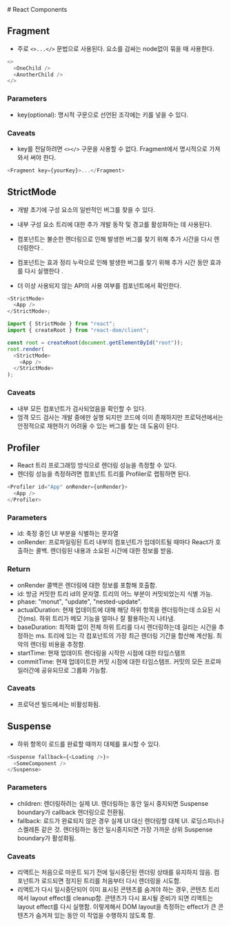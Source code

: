 
<MainLayout>
# React Components

## Fragment

- 주로 `<>...</>` 문법으로 사용된다. 요소를 감싸는 node없이 묶을 때 사용한다.

```ts
<>
  <OneChild />
  <AnotherChild />
</>
```

### Parameters

- key(optional): 명시적 구문으로 선언된 조각에는 키를 넣을 수 있다.

### Caveats

- key를 전달하려면 `<></>` 구문을 사용할 수 없다. Fragment에서 명시적으로 가져와서 써야 한다.

```ts
<Fragment key={yourKey}>...</Fragment>
```

## StrictMode

- 개발 초기에 구성 요소의 일반적인 버그를 찾을 수 있다.
- 내부 구성 요소 트리에 대한 추가 개발 동작 및 경고를 활성화하는 데 사용된다.

- 컴포넌트는 불순한 렌더링으로 인해 발생한 버그를 찾기 위해 추가 시간을 다시 렌더링한다 .
- 컴포넌트는 효과 정리 누락으로 인해 발생한 버그를 찾기 위해 추가 시간 동안 효과를 다시 실행한다 .
- 더 이상 사용되지 않는 API의 사용 여부를 컴포넌트에서 확인한다.

```ts
<StrictMode>
  <App />
</StrictMode>;

import { StrictMode } from "react";
import { createRoot } from "react-dom/client";

const root = createRoot(document.getElementById("root"));
root.render(
  <StrictMode>
    <App />
  </StrictMode>
);
```

### Caveats

- 내부 모든 컴포넌트가 검사되었음을 확인할 수 있다.
- 엄격 모드 검사는 개발 중에만 실행 되지만 코드에 이미 존재하지만 프로덕션에서는 안정적으로 재현하기 어려울 수 있는 버그를 찾는 데 도움이 된다.

## Profiler

- React 트리 프로그래밍 방식으로 렌더링 성능을 측정할 수 있다.
- 렌더링 성능을 측정하려면 컴포넌트 트리를 Profiler로 랩핑하면 된다.

```ts
<Profiler id="App" onRender={onRender}>
  <App />
</Profiler>
```

### Parameters

- id: 축정 중인 UI 부분을 식별하는 문자열
- onRender: 프로파일링된 트리 내부의 컴포넌트가 업데이트될 때마다 React가 호출하는 콜백. 렌더링된 내용과 소요된 시간에 대한 정보를 받음.

### Return

- onRender 콜백은 렌더링에 대한 정보를 포함해 호출함.
- id: 방금 커밋한 트리 id의 문자열. 트리의 어느 부분이 커밋되었는지 식별 가능.
- phase: "monut", "update", "nested-update".
- actualDuration: 현재 업데이트에 대해 해당 하위 항목을 렌더링하는데 소요된 시간(ms). 하위 트리가 메모 기능을 얼마나 잘 활용하는지 나타냄.
- baseDuration: 최적화 없이 전체 하위 트리를 다시 렌더링하는데 걸리는 시간을 추정하는 ms. 트리에 있는 각 컴포넌트의 가장 최근 렌더링 기간을 합산해 계산됨. 최악의 렌더링 비용을 추정함.
- startTime: 현재 업데이트 렌더링을 시작한 시점에 대한 타임스탬프
- commitTime: 현재 업데이트한 커밋 시점에 대한 타임스탬프. 커밋의 모든 프로파일러간에 공유되므로 그룹화 가능함.

### Caveats

- 프로덕션 빌드에서는 비활성화됨.

## Suspense

- 하위 항목이 로드를 완료할 때까지 대체를 표시할 수 있다.

```ts
<Suspense fallback={<Loading />}>
  <SomeComponent />
</Suspense>
```

### Parameters

- children: 렌더링하려는 실제 UI. 렌더링하는 동안 일시 중지되면 Suspense boundary가 callback 렌더링으로 전환됨.
- fallback: 로드가 완료되지 않은 경우 실제 UI 대신 렌더링할 대체 UI. 로딩스피너나 스켈레톤 같은 것. 렌더링하는 동안 일시중지되면 가장 가까운 상위 Suspense boundary가 활성화됨.

### Caveats

- 리액트는 처음으로 마운트 되기 전에 일시중단된 렌더링 상태를 유지하지 않음. 컴포넌트가 로드되면 정지된 트리를 처음부터 다시 렌더링을 시도함.
- 리액트가 다시 일시중단되어 이미 표시된 콘텐츠를 숨겨야 하는 경우, 콘텐츠 트리에서 layout effect를 cleanup함. 콘텐츠가 다시 표시될 준비가 되면 리액트는 layout effect를 다시 실행함. 이렇게해서 DOM layout을 측정하는 effect가 큰 콘텐츠가 숨겨져 있는 동안 이 작업을 수행하지 않도록 함.

</MainLayout>
